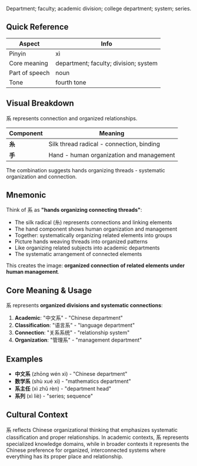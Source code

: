 Department; faculty; academic division; college department; system; series.

## Quick Reference

| Aspect         | Info                                  |
| -------------- | ------------------------------------- |
| Pinyin         | xì                                    |
| Core meaning   | department; faculty; division; system |
| Part of speech | noun                                  |
| Tone           | fourth tone                           |

## Visual Breakdown

系 represents connection and organized relationships.

| Component | Meaning                                    |
| --------- | ------------------------------------------ |
| **糸**    | Silk thread radical - connection, binding  |
| **手**    | Hand - human organization and management   |

The combination suggests hands organizing threads - systematic organization and connection.

## Mnemonic

Think of 系 as **"hands organizing connecting threads"**:

- The silk radical (糸) represents connections and linking elements
- The hand component shows human organization and management
- Together: systematically organizing related elements into groups
- Picture hands weaving threads into organized patterns
- Like organizing related subjects into academic departments
- The systematic arrangement of connected elements

This creates the image: **organized connection of related elements under human management**.

## Core Meaning & Usage

系 represents **organized divisions and systematic connections**:

1. **Academic**: "中文系" - "Chinese department"
2. **Classification**: "语言系" - "language department"
3. **Connection**: "关系系统" - "relationship system"
4. **Organization**: "管理系" - "management department"

## Examples

- **中文系** (zhōng wén xì) - "Chinese department"
- **数学系** (shù xué xì) - "mathematics department"
- **系主任** (xì zhǔ rèn) - "department head"
- **系列** (xì liè) - "series; sequence"

## Cultural Context

系 reflects Chinese organizational thinking that emphasizes systematic classification and proper relationships. In academic contexts, 系 represents specialized knowledge domains, while in broader contexts it represents the Chinese preference for organized, interconnected systems where everything has its proper place and relationship.

